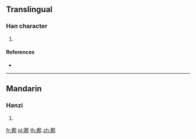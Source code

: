 {{character info/new}}
==Translingual==

===Han character===
{{Han char|rn=163|rad=邑|as=10|sn=13|four=|canj=IRNL,XIRNL}}

# {{defn|Han|sort=邑10}}

====References====
* {{Han ref|kx=1275.110|dkj=39552|hdz=63790.020|uh=910C|ud=37132}}

----

==Mandarin==

===Hanzi===
{{cmn-hanzi|pin=[[táng]] ([[tang2]])|wg=t'ang<sup>2</sup>}}

# {{defn|lang=cmn|sort=邑10}}

[[fr:鄌]]
[[pl:鄌]]
[[th:鄌]]
[[zh:鄌]]